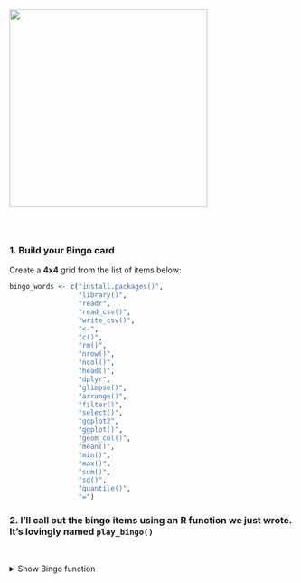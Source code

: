 

![](../images/star-wars-bingo-image.jpg){width="350" align="center" style="margin: auto; margin-top: 10px; margin-bottom: 12px;"}

<br>

### 1. Build your Bingo card {-}

Create a **4x4** grid from the list of items below:

```r
bingo_words <- c("install.packages()",
                 "library()",
                 "readr",
                 "read_csv()",
                 "write_csv()",
                 "<-",
                 "c()",
                 "rm()",
                 "nrow()", 
                 "ncol()",
                 "head()",
                 "dplyr",
                 "glimpse()",
                 "arrange()", 
                 "filter()",
                 "select()",
                 "ggplot2",
                 "ggplot()",
                 "geom_col()",
                 "mean()", 
                 "min()",
                 "max()",
                 "sum()",
                 "sd()",
                 "quantile()",
                 "=")
```


### 2. I'll call out the bingo items using an R function we just wrote. It's lovingly named `play_bingo()` {-}

<br>

<details>
<summary class="btn_code">Show Bingo function</summary>

```r
# Get pretty colors
install.packages("viridis")
library(viridis)
library(ggplot2)

# List of all the words
bingo_words <- c("install.packages()",
                 "library()",
                 "readr",
                 "read_csv()",
                 "write_csv()",
                 "<-",
                 "c()",
                 "rm()",
                 "nrow()", 
                 "ncol()",
                 "head()",
                 "dplyr",
                 "glimpse()",
                 "arrange()", 
                 "filter()",
                 "select()",
                 "ggplot2",
                 "ggplot()",
                 "geom_col()",
                 "mean()", 
                 "min()",
                 "max()",
                 "sum()",
                 "sd()",
                 "quantile()",
                 "=")

# Shuffle the words 
bingo_words <- sample(bingo_words)

# Set the draw number in case we need to backtrack
n <- 1

# Loop thru each word
play_bingo <- function(words = bingo_words, n = 1) {
  
for (n in 1:length(words)) {

  cat(paste0("\n\t\t", words[n], "\n\n"))
  
  # Plot the word
  call_plot <- ggplot(data.frame(x = 1, y = 1), aes(x = 1, y = 1)) + 
        geom_point(color = sample(viridis_pal()(30), 1), size = 177) + 
        geom_label(label = words[n], size = 12) +
        labs(x = NULL, y = NULL) +
        theme_void()
  
  print(call_plot)
  
  if(n < length(words)) { 
    readline(prompt="> Press [Enter]") 
  } else {
      cat("Goodbye!")
    }
}
}

play_bingo()

```

</details>

<br>

